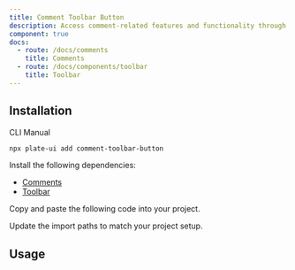 ```yaml
---
title: Comment Toolbar Button
description: Access comment-related features and functionality through a toolbar button.
component: true
docs:
  - route: /docs/comments
    title: Comments
  - route: /docs/components/toolbar
    title: Toolbar
---
```


<ComponentPreview name="playground-demo" id="comment" />

## Installation

<Tabs defaultValue="cli">

<TabsList>
<TabsTrigger value="cli">CLI</TabsTrigger>
<TabsTrigger value="manual">Manual</TabsTrigger>
</TabsList>
<TabsContent value="cli">

```bash
npx plate-ui add comment-toolbar-button
```

</TabsContent>

<TabsContent value="manual">

<Steps>

<Step>

Install the following dependencies:

- [Comments](/docs/comments)
- [Toolbar](/docs/components/toolbar)

</Step>

<Step>

Copy and paste the following code into your project.

</Step>

<ComponentSource name="comment-toolbar-button" />

<Step>

Update the import paths to match your project setup.

</Step>

</Steps>

</TabsContent>

</Tabs>

## Usage

<ComponentSource name="fixed-toolbar-buttons" />
<ComponentSource name="floating-toolbar-buttons" />
